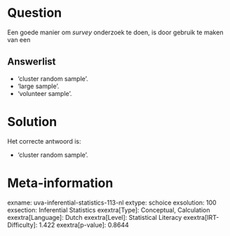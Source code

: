 Question
========

Een goede manier om *survey* onderzoek te doen, is door gebruik te maken
van een


Answerlist
----------

* 'cluster random sample'.
* 'large sample'.
* 'volunteer sample'.

Solution
========

Het correcte antwoord is: 

* 'cluster random sample'.

Meta-information
================
exname: uva-inferential-statistics-113-nl
extype: schoice
exsolution: 100
exsection: Inferential Statistics
exextra[Type]: Conceptual, Calculation
exextra[Language]: Dutch
exextra[Level]: Statistical Literacy
exextra[IRT-Difficulty]: 1.422
exextra[p-value]: 0.8644
